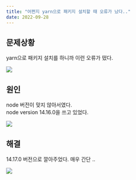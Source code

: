 ```yaml
---
title: "어쩐지 yarn으로 패키지 설치할 때 오류가 났다.."
date: 2022-09-28
---
```


## 문제상황

yarn으로 패키지 설치를 하니까 이런 오류가 떴다.

![](https://velog.velcdn.com/images/nsunny0908/post/f8a5c6cc-ebe5-42b2-9e2b-7050b5ddb2fe/image.png)

## 원인

node 버전이 맞지 않아서였다.  
node version 14.16.0을 쓰고 있었다.

![](https://velog.velcdn.com/images/nsunny0908/post/fe4687cb-46a8-48be-99e4-c3a2a0e2ad21/image.png)

## 해결

14.17.0 버전으로 깔아주었다.
매우 간단 ..

![](https://velog.velcdn.com/images/nsunny0908/post/c62411e0-9a86-4e9e-a05b-370478720640/image.png)
